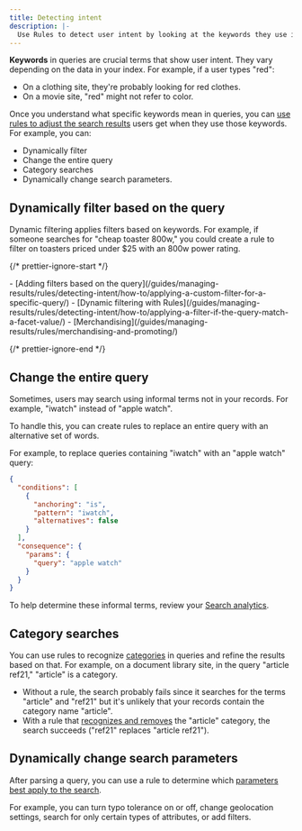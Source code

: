 ```yaml
---
title: Detecting intent
description: |-
  Use Rules to detect user intent by looking at the keywords they use in their queries.
---
```


**Keywords** in queries are crucial terms that show user intent.
They vary depending on the data in your index.
For example, if a user types "red":

- On a clothing site, they're probably looking for red clothes.
- On a movie site, "red" might not refer to color.

Once you understand what specific keywords mean in queries, you can [use rules to adjust the search results](/guides/managing-results/rules/rules-overview/#rules-responding-to-user-queries) users get when they use those keywords.
For example, you can:

- Dynamically filter
- Change the entire query
- Category searches
- Dynamically change search parameters.

## Dynamically filter based on the query

Dynamic filtering applies filters based on keywords.
For example, if someone searches for "cheap toaster 800w," you could create a rule to filter on toasters priced under $25 with an 800w power rating.

{/* prettier-ignore-start */}

<Info>
  - [Adding filters based on the query](/guides/managing-results/rules/detecting-intent/how-to/applying-a-custom-filter-for-a-specific-query/)
  - [Dynamic filtering with Rules](/guides/managing-results/rules/detecting-intent/how-to/applying-a-filter-if-the-query-match-a-facet-value/)
  - [Merchandising](/guides/managing-results/rules/merchandising-and-promoting/)
</Info>

{/* prettier-ignore-end */}

## Change the entire query

Sometimes, users may search using informal terms not in your records.
For example, "iwatch" instead of "apple watch".

To handle this, you can create rules to replace an entire query with an alternative set of words.

For example, to replace queries containing "iwatch" with an "apple watch" query:

```json json
{
  "conditions": [
    {
      "anchoring": "is",
      "pattern": "iwatch",
      "alternatives": false
    }
  ],
  "consequence": {
    "params": {
      "query": "apple watch"
    }
  }
}
```

To help determine these informal terms, review your [Search analytics](/guides/search-analytics/overview/).

## Category searches

You can use rules to recognize [categories](/guides/sending-and-managing-data/manage-indices-and-apps/manage-indices/tutorial/generate-sitemap-from-index/#create-a-sitemap-for-categories) in queries and refine the results based on that.
For example, on a document library site, in the query "article ref21," "article" is a category.

- Without a rule, the search probably fails since it searches for the terms "article" and "ref21" but it's unlikely that your records contain the category name "article".
- With a rule that [recognizes and removes](/guides/managing-results/rules/detecting-intent/how-to/detecting-keywords/) the "article" category, the search succeeds ("ref21" replaces "article ref21").

## Dynamically change search parameters

After parsing a query, you can use a rule to determine which [parameters best apply to the search](/guides/managing-results/rules/detecting-intent/how-to/applying-search-parameters-for-a-specific-query/).

For example, you can turn typo tolerance on or off, change geolocation settings, search for only certain types of attributes, or add filters.
